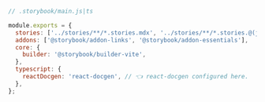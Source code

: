 ```js
// .storybook/main.js|ts

module.exports = {
  stories: ['../stories/**/*.stories.mdx', '../stories/**/*.stories.@(js|jsx|ts|tsx)'],
  addons: ['@storybook/addon-links', '@storybook/addon-essentials'],
  core: {
    builder: '@storybook/builder-vite',
  },
  typescript: {
    reactDocgen: 'react-docgen', // 👈 react-docgen configured here.
  },
};
```
